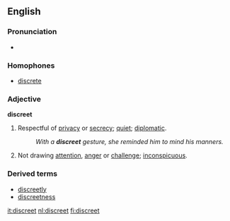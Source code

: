 ==English==

===Pronunciation===
*{{audio|en-us-discreet.ogg|Audio (US)}}

===Homophones===
*[[discrete]]

===Adjective===
'''discreet'''
# Respectful of [[privacy]] or [[secrecy]]; [[quiet]]; [[diplomatic]]. 
#:''With a '''discreet''' gesture, she reminded him to mind his manners.''
# Not drawing [[attention]], [[anger]] or [[challenge]]; [[inconspicuous]].

===Derived terms===
*[[discreetly]]
*[[discreetness]]

[[it:discreet]]
[[nl:discreet]]
[[fi:discreet]]